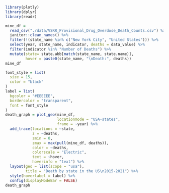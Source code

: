```r
library(plotly)
library(dplyr)
library(readr)
```
```r
mine_df = 
  read_csv("./data/VSRR_Provisional_Drug_Overdose_Death_Counts.csv") %>% 
  janitor::clean_names() %>%
  filter(!(state_name %in% c("New York City", "United States"))) %>% 
  select(year, state_name, indicator, deaths = data_value) %>% 
  filter(indicator %in% "Number of Deaths") %>% 
  mutate(state= state.abb[match(state_name, state.name)],
         hover = paste0(state_name, "\nDeath:", deaths))
mine_df
```
```r
font_style = list(
  size = 15, 
  color = "black"
)
label = list(
  bgcolor = "#EEEEEE",
  bordercolor = "transparent",
  font = font_style
)
death_graph = plot_geo(mine_df, 
                       locationmode = "USA-states",
                       frame = ~year) %>% 
  add_trace(locations = ~state,
            z = ~deaths,
            zmin = 0,
            zmax = max(pull(mine_df, deaths)),
            color = ~deaths,
            colorscale = "Electric",
            text = ~hover,
            hoverinfo = "text") %>% 
  layout(geo = list(scope = "usa"),
         title = "Death by state in the US\n2015-2021") %>% 
  style(hoverlabel = label) %>% 
  config(displayModeBar = FALSE)
death_graph
```


